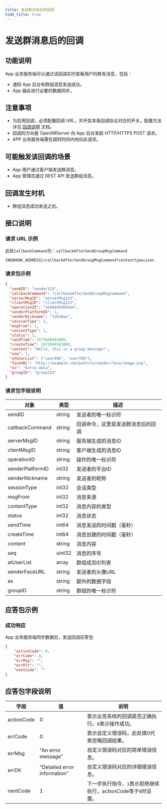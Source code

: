 ```yaml
---
title: 发送群消息后的回调
hide_title: true
---
```


# 发送群消息后的回调

## 功能说明
App 业务服务端可以通过该回调实时查看用户的群发消息，包括：
- 通知 App 后台有群组消息发送成功。
- App 据此进行必要的数据同步。

## 注意事项
- 为启用回调，必须配置回调 URL，并开启本条回调协议对应的开关。配置方法详见 [回调说明](../introduction) 文档。
- 回调的方向是 OpenIMServer 向 App 后台发起 HTTP/HTTPS POST 请求。
- APP 业务服务端需在超时时间内响应此请求。

## 可能触发该回调的场景
- App 用户通过客户端发送群消息。
- App 管理员通过 REST API 发送群组消息。


## 回调发生时机
- 群组消息成功发送之后。

## 接口说明

### 请求 URL 示例
此处`CallbackCommand`为：`callbackAfterSendGroupMsgCommand`
```plaintext
{WEBHOOK_ADDRESS}/callbackAfterSendGroupMsgCommand?contenttype=json
```

### 请求包示例
```json
{
  "sendID": "sender123",
  "callbackCommand": "callbackAfterSendGroupMsgCommand",
  "serverMsgID": "serverMsg123",
  "clientMsgID": "clientMsg123",
  "operationID": "1646445464564",
  "senderPlatformID": 1,
  "senderNickname": "JohnDoe",
  "sessionType": 2,
  "msgFrom": 1,
  "contentType": 1,
  "status": 1,
  "sendTime": 1673048592000,
  "createTime": 1673048592000,
  "content": "Hello, this is a group message!",
  "seq": 1,
  "atUserList": ["user456", "user789"],
  "faceURL": "http://example.com/path/to/sender/face/image.png",
  "ex": "Extra data",
  "groupID": "group123"
}
```


### 请求包字段说明

| 对象             | 类型   | 描述                               |
| ---------------- | ------ | ---------------------------------- |
| sendID           | string | 发送者的唯一标识符                 |
| callbackCommand  | string | 回调命令，这里是发送群消息后的回调 |
| serverMsgID      | string | 服务端生成的消息ID                 |
| clientMsgID      | string | 客户端生成的消息ID                 |
| operationID      | string | 操作的唯一标识符                   |
| senderPlatformID | int32  | 发送者的平台ID                     |
| senderNickname   | string | 发送者的昵称                       |
| sessionType      | int32  | 会话类型                           |
| msgFrom          | int32  | 消息来源                           |
| contentType      | int32  | 消息内容的类型                     |
| status           | int32  | 消息状态                           |
| sendTime         | int64  | 消息发送的时间戳（毫秒）           |
| createTime       | int64  | 消息创建的时间戳（毫秒）           |
| content          | string | 消息内容                           |
| seq              | uint32 | 消息的序号                         |
| atUserList       | array  | 群组成员ID列表                     |
| senderFaceURL    | string | 发送者的头像URL                    |
| ex               | string | 额外的数据字段                     |
| groupID          | string | 群组的唯一标识符                   |

## 应答包示例

### 成功响应
App 业务服务端同步数据后，发送回调应答包
```json
{
    "actionCode": 0,
    "errCode": 0,
    "errMsg": "",
    "errDlt": "",
    "nextCode": ""
}
```


## 应答包字段说明
| 字段         | 值                           | 说明                                       |
|-------------|------------------------------|------------------------------------------|
| actionCode  | 0                            | 表示业务系统的回调是否正确执行。`0`表示操作成功。     |
| errCode     | 0                            | 表示自定义错误码，此处填0代表忽略回调结果。|
| errMsg      | "An error message"           | 自定义错误码对应的简单错误信息。|
| errDlt      | "Detailed error information" | 自定义错误码对应的详细错误信息。|
| nextCode    | 1                            | 下一步执行指令，`1`表示拒绝继续执行，actionCode等于`0`时设置。|

